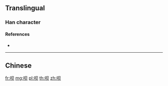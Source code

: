 {{character info/new}}
{{also|唄}}
==Translingual==

===Han character===
{{Han char|rn=30|rad=口|as=04|sn=7|four=|canj=RBO,XRBO|ids=⿰口贝}}

====References====
* {{Han ref|kx=0181.191|hdz=10589.020|uh=5457|ud=21591}}

----

==Chinese==
{{zh-see|唄}}

[[fr:呗]]
[[mg:呗]]
[[pl:呗]]
[[th:呗]]
[[zh:呗]]